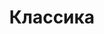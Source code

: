 ---
title: "Классика"
hero_image: "./classic.jpg"
hero_image_alt: "Классика фасад"
tag: "Фасады"
---